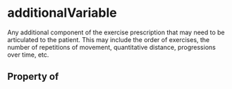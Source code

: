   

# additionalVariable

Any additional component of the exercise prescription that may need to be articulated to the patient. This may include the order of exercises, the number of repetitions of movement, quantitative distance, progressions over time, etc.

## Property of



